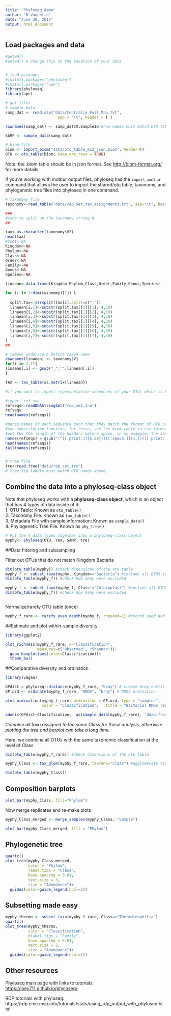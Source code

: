 ```yaml
---
title: "Phyloseq demo"
author: "R Vannette"
date: "June 29, 2015"
output: html_document
---
```


## Load packages and data

```r
#getwd()
#setwd() # change this to the location of your data


# load packages
#install.packages("phyloseq")
#install.packages("ape")
library(phyloseq)
library(ape)

# get files
# sample data
samp_dat <- read.csv("data/Centralia_Full_Map.txt", 
                       sep = "\t", header = T )

rownames(samp_dat) <- samp_dat$X.SampleID #row names must match OTU table headers

SAMP <- sample_data(samp_dat)

# biom file
biom <- import_biom("data/otu_table_mc2_json.biom", header=T)
OTU <- otu_table(biom, taxa_are_rows = TRUE)

```

Note: the .biom table should be in json format. See
<http://biom-format.org/> for more details. 

If you're working with mothur output files, phyloseq has the `import_mothur` command that allows the user to import the shared/otu table, taxonomy, and phylogenetic tree files into phyloseq in one command.


```r
# taxonomy file
taxonomy<-read.table("data/rep_set_tax_assignments.txt", sep="\t", header=F)

###
#code to split up the taxonomy string #
##

tax<-as.character(taxonomy$V2)
head(tax)
#root<-NA
Kingdom<-NA
Phylum<-NA
Class<-NA
Order<-NA
Family<-NA
Genus<-NA
Species<-NA

linaean<-data.frame(Kingdom,Phylum,Class,Order,Family,Genus,Species)

for (i in 1:dim(taxonomy)[1]) {
  
  split.tax<-strsplit(tax[i],split=c(";"))
  linaean[i,1]<-substr(split.tax[[1]][1], 4,30)
  linaean[i,2]<-substr(split.tax[[1]][2], 4,30)
  linaean[i,3]<-substr(split.tax[[1]][3], 4,30)
  linaean[i,4]<-substr(split.tax[[1]][4], 4,30)
  linaean[i,5]<-substr(split.tax[[1]][5], 4,30)
  linaean[i,6]<-substr(split.tax[[1]][6], 4,30)
  linaean[i,7]<-substr(split.tax[[1]][7], 4,30)
}
##

# remove underscore before taxon name
rownames(linaean) <- taxonomy$V1
for(i in 2:7){
linaean[,i] <- gsub("_","",linaean[,i])
}

TAX <- tax_table(as.matrix(linaean))

#if you want to import representative sequences of your OTUs which is basically your rep_set.fna file after you have picked OTUs in QIIME

#import ref seq
refseqs<-readDNAStringSet("rep_set.fna")
refseqs
head(names(refseqs))

#parse names of each sequence such that they match the format of OTU names in other files
#use substitution function, for these, see the biom table in csv format and find
#out the the length of the headers before space, in my example, the shortest id is 5 and longest is 28 before the header starts
names(refseqs) = gsub("(^[[:print:]]{5,28})([[:space:]]{1,})([[:print:]]{0,}$)","\\1", names(refseqs))
head(names(refseqs))
tail(names(refseqs))


# tree file
tre<-read.tree("data/rep_set.tre")
# tree tip labels must match OTU names above. 
```

## Combine the data into a phyloseq-class object

Note that phyloseq works with a **phyloseq-class object**, which is an object that has 4 types of data inside of it:  
1. OTU Table:  Known as `otu_table()`  
2. Taxonomy File:  Known as `tax_table()`  
3. Metadata File with sample information: Known as `sample_data()`  
4. Phylogenetic Tree File:  Known as `phy_tree()`

```r
# Put the 4 data types together into a phyloseq-class object
myphy<- phyloseq(OTU, TAX, SAMP, tre)

```

##Data filtering and subsampling

Filter out OTUs that do not match Kingdom Bacteria

```r
dim(otu_table(myphy)) #check dimensions of the otu table
myphy_f <- subset_taxa(myphy, Kingdom=="Bacteria") #include all OTUS identified as Bacteria
dim(otu_table(myphy_f)) #check how many were excluded

myphy_f <- subset_taxa(myphy_f, Class!="Chloroplast") #exclude all OTUS identified as Chloroplast
dim(otu_table(myphy_f)) #check how many were excluded



```

Normalize/rarefy OTU table (once)
```r
myphy_f_rare <- rarefy_even_depth(myphy_f, rngseed=1) #record seed and # of OTUs removed

```

##Estimate and plot within-sample diversity

```r
library(ggplot2)

plot_richness(myphy_f_rare, x="Classification", 
              measures=c("Observed", "Shannon"))+
  geom_boxplot(aes(color=Classification))+
  theme_bw()

```

##Comparative diversity and ordination

```r
library(vegan)

GPdist = phyloseq::distance(myphy_f_rare, "bray") # create bray-curtis distance matrix
GP.ord <- ordinate(myphy_f_rare, "NMDS", "bray") # NMDS ordination 

plot_ordination(myphy_f_rare, ordination = GP.ord, type = "samples", 
                color = "Classification",   title = "Bacterial NMDS (Bray-Curtis dissim.)")+theme_bw()

adonis(GPdist~Classification,  as(sample_data(myphy_f_rare), "data.frame")) #Are there significant changes? 

```




*Combine all taxa assigned to the same Class for these analysis, 
otherwise plotting the tree and barplot can take a long time. *

Here, we combine all OTUs with the same taxonomic classification at the level of Class


```r
dim(otu_table(myphy_f_rare)) #check dimensions of the otu table

myphy_Class <- tax_glom(myphy_f_rare, taxrank="Class") #agglomerate taxa based on class level

dim(otu_table(myphy_Class)) 

```


## Composition barplots

```r

plot_bar(myphy_Class, fill="Phylum") 

```

Now merge replicates and re-make plots

```r
myphy_Class_merged <- merge_samples(myphy_Class, "Sample")

plot_bar(myphy_Class_merged, fill = "Phylum") 
```

## Phylogenetic tree

```r
quartz()
plot_tree(myphy_Class_merged, 
          color = "Phylum", 
          label.tips = "Class", 
          base.spacing = 0.01,
          text.size = 3,
          size = "Abundance")+
  guides(color=guide_legend(ncol=2))

```


## Subsetting made easy

```r

myphy_thermo <- subset_taxa(myphy_f_rare, Class=="Thermoleophilia")
quartz()
plot_tree(myphy_thermo, 
          color = "Classification",  
          #label.tips = "Family",
          base.spacing = 0.01,
          text.size = 2,
          size = "Abundance")+
  guides(color=guide_legend(ncol=2))

```


## Other resources

Phyloseq main page with links to tutorials: 
<https://joey711.github.io/phyloseq/>

RDP tutorials with phyloseq: 
 https://rdp.cme.msu.edu/tutorials/stats/using_rdp_output_with_phyloseq.html



